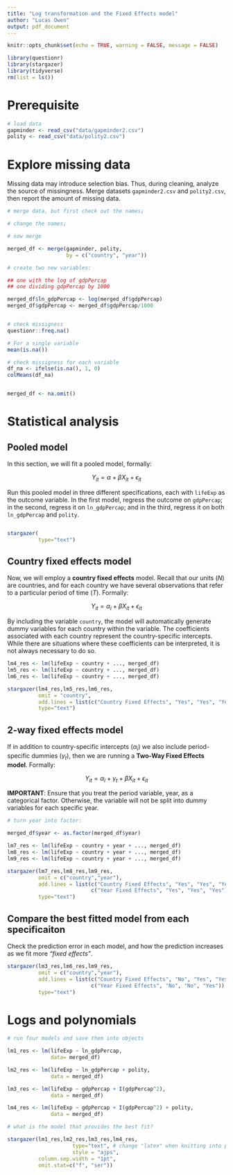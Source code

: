 ```yaml
---
title: "Log transformation and the Fixed Effects model"
author: "Lucas Owen"
output: pdf_document
---
```


```r
knitr::opts_chunk$set(echo = TRUE, warning = FALSE, message = FALSE)

library(questionr)
library(stargazer)
library(tidyverse)
rm(list = ls())
```



# Prerequisite

```r

# load data
gapminder <- read_csv("data/gapminder2.csv")
polity <- read_csv("data/polity2.csv")
```


# Explore missing data

Missing data may introduce selection bias. Thus, during cleaning, analyze the source of missingness. Merge datasets `gapminder2.csv` and `polity2.csv`, then report the amount of missing data.


```r

# merge data, but first check out the names¡

# change the names¡

# now merge

merged_df <- merge(gapminder, polity,
                   by = c("country", "year"))

# create two new variables:

## one with the log of gdpPercap
## one dividing gdpPercap by 1000

merged_df$ln_gdpPercap <- log(merged_df$gdpPercap)
merged_df$gdpPercap <- merged_df$gdpPercap/1000


# check missigness
questionr::freq.na()

# For a single variable
mean(is.na())

# check missigness for each variable
df_na <- ifelse(is.na(), 1, 0)
colMeans(df_na)


merged_df <- na.omit()
```




# Statistical analysis


## Pooled model


In this section, we will fit a pooled model, formally:

$$
Y_{it} = \alpha + \beta X_{it} + \epsilon_{it} 
$$

Run this pooled model in three different specifications, each with `lifeExp` as the outcome variable. In the first model, regress the outcome on `gdpPercap`; in the second, regress it on `ln_gdpPercap`; and in the third, regress it on both `ln_gdpPercap` and `polity`.

```r


```


```r
stargazer(
          type="text")

```





## Country fixed effects model

Now, we will employ a **country fixed effects** model. Recall that our units ($N$) are countries, and for each country we have several observations that refer to a particular period of time ($T$). Formally:

$$
Y_{it} = \alpha_i + \beta X_{it} + \epsilon_{it} 
$$


By including the variable `country`, the model will automatically generate dummy variables for each country within the variable. The coefficients associated with each country represent the country-specific intercepts. While there are situations where these coefficients can be interpreted, it is not always necessary to do so.


```r
lm4_res <- lm(lifeExp ~ country + ..., merged_df)
lm5_res <- lm(lifeExp ~ country + ..., merged_df)
lm6_res <- lm(lifeExp ~ country + ..., merged_df)
```


```r
stargazer(lm4_res,lm5_res,lm6_res,
          omit = "country",
          add.lines = list(c("Country Fixed Effects", "Yes", "Yes", "Yes")), 
          type="text")

```




## 2-way fixed effects model

If in addition to country-specific intercepts ($\alpha_i$) we also include period-specific dummies ($\gamma_{t}$), then we are running a **Two-Way Fixed Effects model**. Formally:


$$
Y_{it} = \alpha_{i}  +\gamma_{t} + \beta X_{it} + \epsilon_{it} 
$$


**IMPORTANT**: Ensure that you treat the period variable, year, as a categorical factor. Otherwise, the variable will not be split into dummy variables for each specific year.


```r
# turn year into factor:

merged_df$year <- as.factor(merged_df$year)

lm7_res <- lm(lifeExp ~ country + year + ..., merged_df)
lm8_res <- lm(lifeExp ~ country + year + ..., merged_df) 
lm9_res <- lm(lifeExp ~ country + year + ..., merged_df)
```


```r
stargazer(lm7_res,lm8_res,lm9_res,
          omit = c("country","year"),
          add.lines = list(c("Country Fixed Effects", "Yes", "Yes", "Yes"),
                           c("Year Fixed Effects", "Yes", "Yes", "Yes")), 
          type="text")

```



## Compare the best fitted model from each specificaiton

Check the prediction error in each model, and how the prediction increases as we fit more *"fixed effects"*.

```r

stargazer(lm3_res,lm6_res,lm9_res,
          omit = c("country","year"),
          add.lines = list(c("Country Fixed Effects", "No", "Yes", "Yes"),
                           c("Year Fixed Effects", "No", "No", "Yes")), 
          type="text")

```


# Logs and polynomials


```r

# run four models and save them into objects

lm1_res <- lm(lifeExp ~ ln_gdpPercap, 
              data= merged_df)

lm2_res <- lm(lifeExp ~ ln_gdpPercap + polity, 
              data = merged_df) 

lm3_res <- lm(lifeExp ~ gdpPercap + I(gdpPercap^2), 
              data = merged_df) 

lm4_res <- lm(lifeExp ~ gdpPercap + I(gdpPercap^2) + polity, 
              data = merged_df) 

# what is the model that provides the best fit?

stargazer(lm1_res,lm2_res,lm3_res,lm4_res,
                     type="text", # change "latex" when knitting into pdf
                     style = "ajps",
          column.sep.width = "1pt",
          omit.stat=c("f", "ser"))

```



